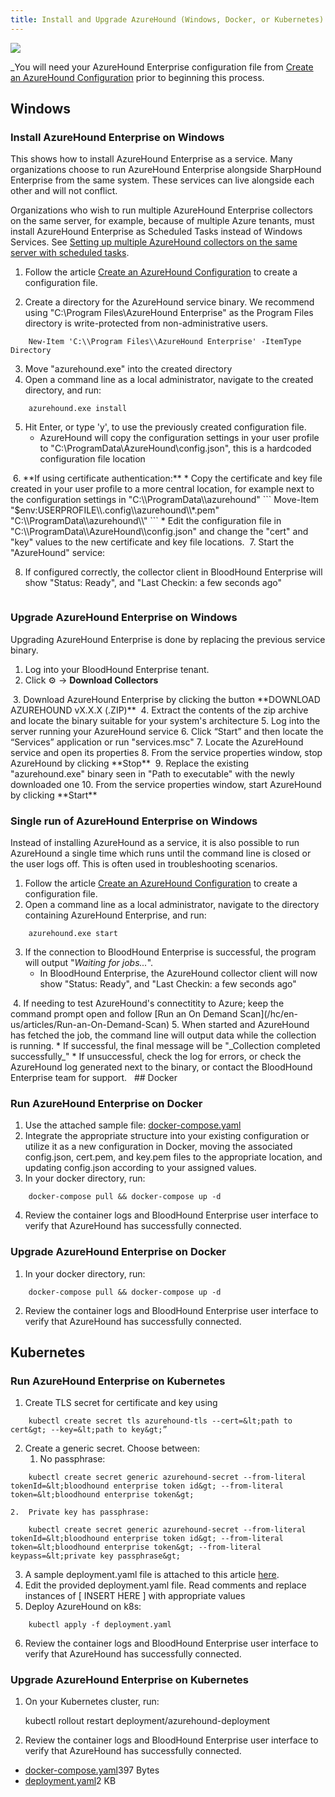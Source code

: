 ```yaml
---
title: Install and Upgrade AzureHound (Windows, Docker, or Kubernetes)
---
```


<Frame>
  <img src="/hc/article_attachments/18246479746331.png"/>
</Frame>

_You will need your AzureHound Enterprise configuration file from [Create an AzureHound Configuration](/hc/en-us/articles/Create-an-AzureHound-Configuration) prior to beginning this process.


## Windows

### Install AzureHound Enterprise on Windows

This shows how to install AzureHound Enterprise as a service. Many organizations choose to run AzureHound Enterprise alongside SharpHound Enterprise from the same system. These services can live alongside each other and will not conflict.

Organizations who wish to run multiple AzureHound Enterprise collectors on the same server, for example, because of multiple Azure tenants, must install AzureHound Enterprise as Scheduled Tasks instead of Windows Services. See [Setting up multiple AzureHound collectors on the same server with scheduled tasks](/hc/en-us/articles/Running-multiple-AzureHound-Enterprise-collectors-on-one-server-with-Scheduled-Tasks).

1.  Follow the article [Create an AzureHound Configuration](/hc/en-us/articles/Create-an-AzureHound-Configuration) to create a configuration file.

2.  Create a directory for the AzureHound service binary. We recommend using "C:\\Program Files\\AzureHound Enterprise" as the Program Files directory is write-protected from non-administrative users.
```
    New-Item 'C:\\Program Files\\AzureHound Enterprise' -ItemType Directory
```
3.  Move "azurehound.exe" into the created directory
4.  Open a command line as a local administrator, navigate to the created directory, and run:
```
    azurehound.exe install
```
5.  Hit Enter, or type 'y', to use the previously created configuration file.
    * AzureHound will copy the configuration settings in your user profile to "C:\\ProgramData\\AzureHound\\config.json", this is a hardcoded configuration file location
<Frame>
  <img src="/hc/images/image-163.png" alt=""/>
</Frame>
6.  **If using certificate authentication:**
    * Copy the certificate and key file created in your user profile to a more central location, for example next to the configuration settings in "C:\\ProgramData\\azurehound"
```
    Move-Item "$env:USERPROFILE\\.config\\azurehound\\*.pem" "C:\\ProgramData\\azurehound\\"
```
    * Edit the configuration file in "C:\\ProgramData\\AzureHound\\config.json" and change the "cert" and "key" values to the new certificate and key file locations.
<Frame>
  <img src="/hc/images/image-164.png" alt=""/>
</Frame>
7.  Start the "AzureHound" service:
<Frame>
  <img src="hc/images/image-165.png/" alt=""/>
</Frame>

8.  If configured correctly, the collector client in BloodHound Enterprise will show "Status: Ready", and "Last Checkin: a few seconds ago"
<Frame>
  <img src="/hc/images/image-166.png" alt=""/>
</Frame>

### Upgrade AzureHound Enterprise on Windows

Upgrading AzureHound Enterprise is done by replacing the previous service binary.

1.  Log into your BloodHound Enterprise tenant.
2.  Click ⚙️ → **Download Collectors**
<Frame>
  <img src="/hc/images/image-167.png" alt=""/>
</Frame>
3.  Download AzureHound Enterprise by clicking the button **DOWNLOAD AZUREHOUND vX.X.X (.ZIP)**
<Frame>
  <img src="/hc/images/image-168.png" alt=""/>
</Frame>
4.  Extract the contents of the zip archive and locate the binary suitable for your system's architecture
5.  Log into the server running your AzureHound service
6.  Click “Start” and then locate the “Services” application or run "services.msc"
7.  Locate the AzureHound service and open its properties
8.  From the service properties window, stop AzureHound by clicking **Stop**
<Frame>
  <img src="/hc/images/image-169.png" alt=""/>
</Frame>
9.  Replace the existing "azurehound.exe" binary seen in "Path to executable" with the newly downloaded one
10. From the service properties window, start AzureHound by clicking **Start**
<Frame>
  <img src="/hc/images/image-170.png" alt=""/>
</Frame>


### Single run of AzureHound Enterprise on Windows

Instead of installing AzureHound as a service, it is also possible to run AzureHound a single time which runs until the command line is closed or the user logs off. This is often used in troubleshooting scenarios.

1.  Follow the article [Create an AzureHound Configuration](/hc/en-us/articles/Create-an-AzureHound-Configuration) to create a configuration file.
2.  Open a command line as a local administrator, navigate to the directory containing AzureHound Enterprise, and run:
```
    azurehound.exe start
```
3.  If the connection to BloodHound Enterprise is successful, the program will output "_Waiting for jobs..._".
    * In BloodHound Enterprise, the AzureHound collector client will now show "Status: Ready", and "Last Checkin: a few seconds ago"
<Frame>
  <img src="/hc/images/image-171.png" alt=""/>
</Frame>
4.  If needing to test AzureHound's connectitity to Azure; keep the command prompt open and follow [Run an On Demand Scan](/hc/en-us/articles/Run-an-On-Demand-Scan)
5.  When started and AzureHound has fetched the job, the command line will output data while the collection is running.
    * If successful, the final message will be "_Collection completed successfully_"
    * If unsuccessful, check the log for errors, or check the AzureHound log generated next to the binary, or contact the BloodHound Enterprise team for support.
<Frame>
  <img src="/hc/images/image-172.png" alt=""/>
</Frame>
<Frame>
  <img src="/hc/images/image-173.png" alt=""/>
</Frame>
## Docker

### Run AzureHound Enterprise on Docker

1.  Use the attached sample file: [docker-compose.yaml](https://support.bloodhoundenterprise.io/hc/article_attachments/9325923144347)
2.  Integrate the appropriate structure into your existing configuration or utilize it as a new configuration in Docker, moving the associated config.json, cert.pem, and key.pem files to the appropriate location, and updating config.json according to your assigned values.
3.  In your docker directory, run:
```
    docker-compose pull && docker-compose up -d
```
4.  Review the container logs and BloodHound Enterprise user interface to verify that AzureHound has successfully connected.

### Upgrade AzureHound Enterprise on Docker

1.  In your docker directory, run:
```
    docker-compose pull && docker-compose up -d
```
2.  Review the container logs and BloodHound Enterprise user interface to verify that AzureHound has successfully connected.


## Kubernetes

### Run AzureHound Enterprise on Kubernetes

1.  Create TLS secret for certificate and key using
```
    kubectl create secret tls azurehound-tls --cert=&lt;path to cert&gt; --key=&lt;path to key&gt;”
```
2.  Create a generic secret. Choose between:
    1.  No passphrase:
```
    kubectl create secret generic azurehound-secret --from-literal tokenId=&lt;bloodhound enterprise token id&gt; --from-literal token=&lt;bloodhound enterprise token&gt;
```
    2.  Private key has passphrase:
```
    kubectl create secret generic azurehound-secret --from-literal tokenId=&lt;bloodhound enterprise token id&gt; --from-literal token=&lt;bloodhound enterprise token&gt; --from-literal keypass=&lt;private key passphrase&gt;
```
3.  A sample deployment.yaml file is attached to this article [here](https://support.bloodhoundenterprise.io/hc/article_attachments/9326136548635).
4.  Edit the provided deployment.yaml file. Read comments and replace instances of \[ INSERT HERE \] with appropriate values
5.  Deploy AzureHound on k8s:
```
    kubectl apply -f deployment.yaml
```
6.  Review the container logs and BloodHound Enterprise user interface to verify that AzureHound has successfully connected.

### Upgrade AzureHound Enterprise on Kubernetes

1.  On your Kubernetes cluster, run:

    kubectl rollout restart deployment/azurehound-deployment

2.  Review the container logs and BloodHound Enterprise user interface to verify that AzureHound has successfully connected.

* [docker-compose.yaml](https://support.bloodhoundenterprise.io/hc/en-us/article_attachments/9325923144347)397 Bytes
* [deployment.yaml](https://support.bloodhoundenterprise.io/hc/en-us/article_attachments/9326136548635)2 KB

